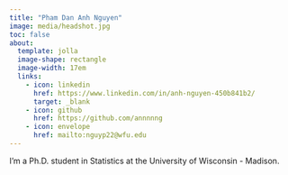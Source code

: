 ```yaml
---
title: "Pham Dan Anh Nguyen"
image: media/headshot.jpg
toc: false
about: 
  template: jolla
  image-shape: rectangle
  image-width: 17em
  links:
    - icon: linkedin 
      href: https://www.linkedin.com/in/anh-nguyen-450b841b2/
      target: _blank
    - icon: github
      href: https://github.com/annnnng
    - icon: envelope
      href: mailto:nguyp22@wfu.edu
---
```


I'm a Ph.D. student in Statistics at the University of Wisconsin - Madison.